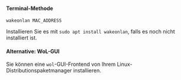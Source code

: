 <h4>Terminal-Methode</h4>

```
wakeonlan MAC_ADDRESS
```

Installieren Sie es mit `sudo apt install wakeonlan`, falls es noch nicht installiert ist.

<h4>Alternative: WoL-GUI</h4>

Sie können eine `wol`-GUI-Frontend von Ihrem Linux-Distributionspaketmanager installieren.
